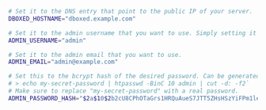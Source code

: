 ```bash filename="dboxed.env"
# Set it to the DNS entry that point to the public IP of your server.
DBOXED_HOSTNAME="dboxed.example.com"

# Set it to the admin username that you want to use. Simply setting it to "admin" should be good enough.
ADMIN_USERNAME="admin"

# Set it to the admin email that you want to use.
ADMIN_EMAIL="admin@example.com"

# Set this to the bcrypt hash of the desired password. Can be generated with:
# > echo my-secret-password | htpasswd -BinC 10 admin | cut -d: -f2`
# Make sure to replace "my-secret-password" with a real password.
ADMIN_PASSWORD_HASH="$2a$10$2b2cU8CPhOTaGrs1HRQuAueS7JTT5ZHsHSzYiFPm1leZck7Mc8T4W"
```